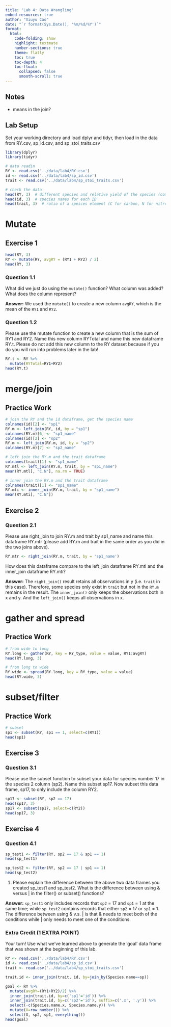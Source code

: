 ```yaml
---
title: 'Lab 4: Data Wrangling'
embed-resources: true
author: "Xiuyu Cao"
date: "`r format(Sys.Date(), '%m/%d/%Y')`"
format:
  html:
    code-folding: show
    highlight: textmate
    number-sections: true
    theme: flatly
    toc: true
    toc-depth: 4
    toc-float:
      collapsed: false
      smooth-scroll: true
---
```


## Notes
* means in the join?

## Lab Setup
Set your working directory and load dplyr and tidyr, then load in the data from RY.csv, sp_id.csv, and sp_stoi_traits.csv
```r
library(dplyr)
library(tidyr)

# data readin
RY <- read.csv('../data/lab4/RY.csv')
id <- read.csv('../data/lab4/sp_id.csv')
trait <- read.csv('../data/lab4/sp_stoi_traits.csv')
```

```r
# check the data
head(RY, 3)  # different species and relative yield of the species (compared to grow alone)
head(id, 3)  # species names for each ID
head(trait, 3)  # ratio of a speices element (C for carbon, N for nitrogen, and P for phosphorous)
```

# Mutate
## Exercise 1
```r
head(RY, 3)
RY <- mutate(RY, avgRY = (RY1 + RY2) / 2)
head(RY, 3)
```

### Question 1.1
What did we just do using the `mutate()` function? What column was added? What does the column represent?

**Answer:** We used the `mutate()` to create a new column `avgRY`, which is the mean of the `RY1` and `RY2`.

### Question 1.2
Please use the mutate function to create a new column that is the sum of RY1 and RY2. Name this new column RYTotal and name this new dataframe RY.t. Please do not add this new column to the RY dataset because if you do you will run into problems later in the lab!
```r
RY.t <- RY %>%
  mutate(RYTotal=RY1+RY2)
head(RY.t)
```

# merge/join
## Practice Work
```r
# join the RY and the id dataframe, get the species name
colnames(id)[2] <- "sp1"
RY.m <- left_join(RY, id, by = "sp1")
colnames(RY.m)[6] <- "sp1_name"
colnames(id)[2] <- "sp2"
RY.m <- left_join(RY.m, id, by = "sp2")
colnames(RY.m)[7] <- "sp2_name"

# left join the RY.m and the trait dataframe
colnames(trait)[1] <- "sp1_name"
RY.mtl <- left_join(RY.m, trait, by = "sp1_name")
mean(RY.mtl[, "C.N"], na.rm = TRUE)

# inner join the RY.m and the trait dataframe
colnames(trait)[1] <- "sp1_name"
RY.mti <- inner_join(RY.m, trait, by = "sp1_name")
mean(RY.mti[, "C.N"])
```
## Exercise 2
### Question 2.1
Please use right_join to join RY.m and trait by sp1_name and name this dataframe RY.mtr (please add RY.m and trait in the same order as you did in the two joins above).
```r
RY.mtr <- right_join(RY.m, trait, by = 'sp1_name')
```

How does this dataframe compare to the left_join dataframe RY.mtl and the inner_join dataframe RY.mti? 

**Answer:** The `right_join()` result retains all observations in y (i.e. `trait` in this case). Therefore, some species only exist in `trait` but not in the `RY.m` remains in the result. The `inner_join()` only keeps the observations both in x and y. And the `left_join()` keeps all observations in x.

# gather and spread
## Practice Work
```r
# from wide to long
RY.long <- gather(RY, key = RY_type, value = value, RY1:avgRY)
head(RY.long, 3)

# from long to wide
RY.wide <- spread(RY.long, key = RY_type, value = value)
head(RY.wide, 3)
```

# subset/filter
## Practice Work
```r
# subset
sp1 <- subset(RY, sp1 == 1, select=c(RY1))
head(sp1)
```

## Exercise 3
### Question 3.1
Please use the subset function to subset your data for species number 17 in the species 2 column (sp2). Name this subset sp17. Now subset this data frame, sp17, to only include the column RY2.
```r
sp17 <- subset(RY, sp2 == 17)
head(sp17, 3)
sp17 <- subset(sp17, select=c(RY2))
head(sp17, 3)
```

## Exercise 4
### Question 4.1
```r
sp_test1 <- filter(RY, sp2 == 17 & sp1 == 1)
head(sp_test1)

sp_test2 <- filter(RY, sp2 == 17 | sp1 == 1)
head(sp_test2)
```
1.  Please explain the difference between the above two data frames you created sp_test1 and sp_test2. What is the difference between using & versus \| in the filter() or subset() functions? 

**Answer:** `sp_test1` only includes records that `sp2` = 17 and `sp1` = 1 at the same time; while `sp_test2` contains records that either `sp2` = 17 or `sp1` = 1. The difference between using & v.s. \| is that & needs to meet both of the conditions while \| only needs to meet one of the conditions.

### Extra Credit (1 EXTRA POINT)
Your turn! Use what we’ve learned above to generate the 'goal' data frame that was shown at the beginning of this lab.
```r
RY <- read.csv('../data/lab4/RY.csv')
id <- read.csv('../data/lab4/sp_id.csv')
trait <- read.csv('../data/lab4/sp_stoi_traits.csv')
```


```r
trait.id <- inner_join(trait, id, by=join_by(Species.name==sp))

goal <- RY %>%
  mutate(avgRY=(RY1+RY2)/2) %>%
  inner_join(trait.id, by=c('sp1'='id')) %>%
  inner_join(trait.id, by=c('sp2'='id'), suffix=c('.x', '.y')) %>%
  select(-c(Species.name.x, Species.name.y)) %>%
  mutate(X=row_number()) %>%
  select(X, sp2, sp1, everything())
head(goal)
```
